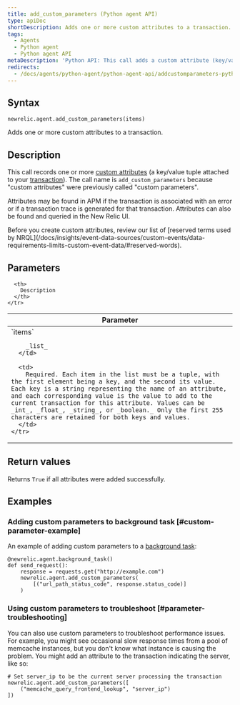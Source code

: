 ```yaml
---
title: add_custom_parameters (Python agent API)
type: apiDoc
shortDescription: Adds one or more custom attributes to a transaction.
tags:
  - Agents
  - Python agent
  - Python agent API
metaDescription: 'Python API: This call adds a custom attribute (key/value tuple) to a transaction.'
redirects:
  - /docs/agents/python-agent/python-agent-api/addcustomparameters-python-agent-api
---
```


## Syntax

```
newrelic.agent.add_custom_parameters(items)
```

Adds one or more custom attributes to a transaction.

## Description

This call records one or more [custom attributes](/docs/accounts-partnerships/education/getting-started-new-relic/glossary#attribute) (a key/value tuple attached to your [transaction](/docs/accounts-partnerships/education/getting-started-new-relic/glossary#transaction)). The call name is `add_custom_parameters` because "custom attributes" were previously called "custom parameters".

Attributes may be found in APM if the transaction is associated with an error or if a transaction trace is generated for that transaction. Attributes can also be found and queried in the New Relic UI.

<Callout variant="important">
  Before you create custom attributes, review our list of [reserved terms used by NRQL](/docs/insights/event-data-sources/custom-events/data-requirements-limits-custom-event-data/#reserved-words).
</Callout>

## Parameters

<table>
  <thead>
    <tr>
      <th width="25%">
        Parameter
      </th>

      <th>
        Description
      </th>
    </tr>
  </thead>

  <tbody>
    <tr>
      <td>
        `items`

        _list_
      </td>

      <td>
        Required. Each item in the list must be a tuple, with the first element being a key, and the second its value. Each key is a string representing the name of an attribute, and each corresponding value is the value to add to the current transaction for this attribute. Values can be _int_, _float_, _string_, or _boolean._ Only the first 255 characters are retained for both keys and values.
      </td>
    </tr>
  </tbody>
</table>

## Return values

Returns `True` if all attributes were added successfully.

## Examples

### Adding custom parameters to background task [#custom-parameter-example]

An example of adding custom parameters to a [background task](/docs/agents/python-agent/python-agent-api/background_task):

```
@newrelic.agent.background_task()
def send_request():
    response = requests.get("http://example.com")
    newrelic.agent.add_custom_parameters(
        [("url_path_status_code", response.status_code)]
    )
```

### Using custom parameters to troubleshoot [#parameter-troubleshooting]

You can also use custom parameters to troubleshoot performance issues. For example, you might see occasional slow response times from a pool of memcache instances, but you don't know what instance is causing the problem. You might add an attribute to the transaction indicating the server, like so:

```
# Set server_ip to be the current server processing the transaction
newrelic.agent.add_custom_parameters([
    ("memcache_query_frontend_lookup", "server_ip")
])
```
